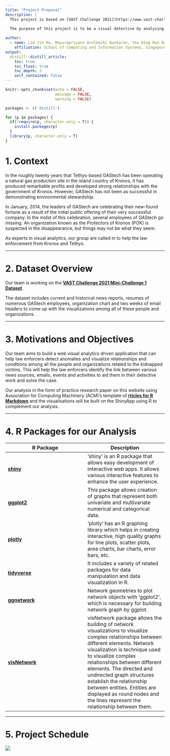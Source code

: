 ```yaml
---
title: "Project Proposal"
description: |
  This project is based on [VAST Challenge 2021](https://www.vast-challenge.github.io/2021/).
    
  The purpose of this project is to be a visual detective by analysing the issues through visual representations.

author:
  - name: Lim Jin Ru, Mayurapriyann Arulmozhi Baskaran, Yeo Ding Run Darius 
    affiliation: School of Computing and Information Systems, Singapore Management University
output:
  distill::distill_article:
    toc: true
    toc_float: true
    toc_depth: 3
    self_contained: false
---
```


```r
knitr::opts_chunk$set(echo = FALSE,
                      message = FALSE,
                      warning = FALSE)
```

```r
packages <- c('distill')

for (p in packages) {
  if(!require(p, character.only = T)) {
    install.packages(p)
  }
  library(p, character.only = T)
}
```

# 1. Context

In the roughly twenty years that Tethys-based GAStech has been operating a natural gas production site in the island country of Kronos, it has produced remarkable profits and developed strong relationships with the government of Kronos. However, GAStech has not been as successful in demonstrating environmental stewardship.

In January, 2014, the leaders of GAStech are celebrating their new-found fortune as a result of the initial public offering of their very successful company. In the midst of this celebration, several employees of GAStech go missing. An organization known as the Protectors of Kronos (POK) is suspected in the disappearance, but things may not be what they seem.

As experts in visual analytics, our group are called in to help the law enforcement from Kronos and Tethys.

***

# 2. Dataset Overview

Our team is working on the **[VAST Challenge 2021 Mini-Challenge 1 Dataset](https://www.vast-challenge.github.io/2021/MC1.html)**.

The dataset includes current and historical news reports, resumes of numerous GAStech employees, organization chart and two weeks of email headers to come up with the visualizations among all of these people and organizations. 

***

# 3. Motivations and Objectives
Our team aims to build a web visual analytics driven application that can help law enforcers detect anomalies and visualize relationships and conditions among all the people and organizations related to the kidnapped victims. This will help the law enforcers identify the link between various news sources, emails, events and activities to aid them in their detective work and solve the case.

Our analysis in the form of practice research paper on this website using Association for Computing Machinery (ACM)'s template of **[rticles for R Markdown](https://www.github.com/rstudio/rticles)** and the visualisations will be built on the ShinyApp using R to complement our analysis.

***

# 4. R Packages for our Analysis

R Package | Description
------------- | -------------
**[shiny](https://cran.r-project.org/web/packages/shiny/index.html)** | ‘shiny’ is an R package that allows easy development of interactive web apps. It allows various interactive features to enhance the user experience.
**[ggplot2](https://www.cran.r-project.org/web/packages/ggplot2/index.html)** | This package allows creation of graphs that represent both univariate and multivariate numerical and categorical data.
**[plotly](https://www.cran.r-project.org/web/packages/plotly/index.html)** | ‘plotly’ has an R graphing library which helps in creating interactive, high quality graphs for line plots, scatter plots, area charts, bar charts, error bars, etc.
**[tidyverse](https://www.cran.r-project.org/web/packages/tidyverse/index.html)** | It includes a variety of related packages for data manipulation and data visualization in R.
**[ggnetwork](https://www.cran.r-project.org/web/packages/ggnetwork/vignettes/ggnetwork.html)** | Network geometries to plot network objects with 'ggplot2', which is necessary for building network graph by ggplot.
**[visNetwork](https://www.cran.r-project.org/web/packages/visNetwork/index.html)** | visNetwork package allows the building of network visualizations to visualize complex relationships between different elements. Network visualization is technique used to visualize complex relationships between different elements. The directed and undirected graph structures establish the relationship between entities. Entities are displayed as round nodes and the lines represent the relationship between them.

***

# 5. Project Schedule

![](images/ProjectSchedule.PNG)

